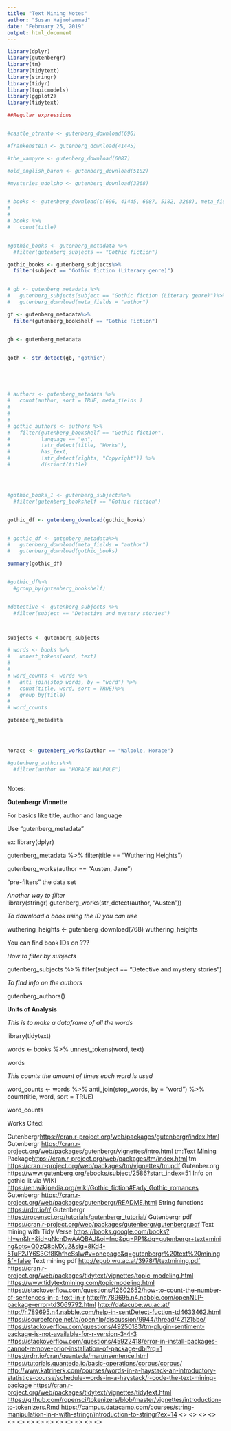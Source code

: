 ```yaml
---
title: "Text Mining Notes"
author: "Susan Hajmohammad"
date: "February 25, 2019"
output: html_document
---
```



```r

library(dplyr)
library(gutenbergr)
library(tm)
library(tidytext)
library(stringr)
library(tidyr)
library(topicmodels)
library(ggplot2)
library(tidytext)


```








 
```r

##Regular expressions


#castle_otranto <- gutenberg_download(696)

#frankenstein <- gutenberg_download(41445)

#the_vampyre <- gutenberg_download(6087)

#old_english_baron <- gutenberg_download(5182)

#mysteries_udolpho <- gutenberg_download(3268)


# books <- gutenberg_download(c(696, 41445, 6087, 5182, 3268), meta_fields = "title")
# 
# 
# books %>% 
#   count(title)


#gothic_books <- gutenberg_metadata %>%
  #filter(gutenberg_subjects == "Gothic fiction")


```
 
 
 
 
 
 
```r





gothic_books <- gutenberg_subjects%>%
  filter(subject == "Gothic fiction (Literary genre)")


# gb <- gutenberg_metadata %>%
#   gutenberg_subjects(subject == "Gothic fiction (Literary genre)")%>%
#   gutenberg_download(meta_fields = "author")

gf <- gutenberg_metadata%>%
  filter(gutenberg_bookshelf == "Gothic Fiction")


gb <- gutenberg_metadata


goth <- str_detect(gb, "gothic")





# authors <- gutenberg_metadata %>%
#   count(author, sort = TRUE, meta_fields )
#   
# 
# 
# gothic_authors <- authors %>%
#   filter(gutenberg_bookshelf == "Gothic fiction",
#          language == "en",
#          !str_detect(title, "Works"),
#          has_text,
#          !str_detect(rights, "Copyright")) %>%
#          distinct(title)




#gothic_books_1 <- gutenberg_subjects%>%
  #filter(gutenberg_bookshelf == "Gothic fiction")


gothic_df <- gutenberg_download(gothic_books)


# gothic_df <- gutenberg_metadata%>%
#   gutenberg_download(meta_fields = "author")
#   gutenberg_download(gothic_books)

summary(gothic_df)


#gothic_df%>% 
  #group_by(gutenberg_bookshelf)


#detective <- gutenberg_subjects %>%
  #filter(subject == "Detective and mystery stories")



subjects <- gutenberg_subjects


```


```r



# words <- books %>%
#   unnest_tokens(word, text)
# 
# 
# word_counts <- words %>%
#   anti_join(stop_words, by = "word") %>%
#   count(title, word, sort = TRUE)%>%
#   group_by(title)
# 
# word_counts


```



```r

gutenberg_metadata




horace <- gutenberg_works(author == "Walpole, Horace")

#gutenberg_authors%>%
  #filter(author == "HORACE WALPOLE")



```



Notes: 
  
  **Gutenbergr Vinnette** 
   
  For basics like title, author and language
    
  Use "gutenberg_metadata"
      
  ex: library(dplyr)

  gutenberg_metadata %>%
      filter(title == "Wuthering Heights")
    
  gutenberg_works(author == "Austen, Jane")
    
  "pre-filters" the data set 
      
      
*Another way to filter*      
      library(stringr)
gutenberg_works(str_detect(author, "Austen"))


*To download a book using the ID you can use*

  wuthering_heights <- gutenberg_download(768)
  wuthering_heights


You can find book IDs on ???


*How to filter by subjects*

gutenberg_subjects %>%
  filter(subject == "Detective and mystery stories")

  
*To find info on the authors* 

gutenberg_authors()



  
  **Units of Analysis**
  
 *This is to make a dataframe of all the words*
 
  library(tidytext)

words <- books %>%
  unnest_tokens(word, text)

words


*This counts the amount of times each word is used*

word_counts <- words %>%
  anti_join(stop_words, by = "word") %>%
  count(title, word, sort = TRUE)

word_counts




    










Works Cited:

Gutenbergr<https://cran.r-project.org/web/packages/gutenbergr/index.html>
Gutenbergr <https://cran.r-project.org/web/packages/gutenbergr/vignettes/intro.html>
tm:Text Mining Package<https://cran.r-project.org/web/packages/tm/index.html>
tm <https://cran.r-project.org/web/packages/tm/vignettes/tm.pdf>
Gutenber.org <https://www.gutenberg.org/ebooks/subject/2586?start_index=51>
Info on gothic lit via WIKI <https://en.wikipedia.org/wiki/Gothic_fiction#Early_Gothic_romances>
Gutenbergr <https://cran.r-project.org/web/packages/gutenbergr/README.html>
String functions <https://rdrr.io/r/>
Gutenbergr <https://ropensci.org/tutorials/gutenbergr_tutorial/>
Gutenbergr pdf <https://cran.r-project.org/web/packages/gutenbergr/gutenbergr.pdf>
Text mining with Tidy Verse <https://books.google.com/books?hl=en&lr=&id=qNcnDwAAQBAJ&oi=fnd&pg=PP1&dq=gutenbergr+text+mining&ots=Q0zQ8pMXu2&sig=8Kd4-5TuF2JY6S3Gf8KhfhcSsIw#v=onepage&q=gutenbergr%20text%20mining&f=false>
Text mining pdf <http://epub.wu.ac.at/3978/1/textmining.pdf>
<https://cran.r-project.org/web/packages/tidytext/vignettes/topic_modeling.html>
<https://www.tidytextmining.com/topicmodeling.html>
<https://stackoverflow.com/questions/12602652/how-to-count-the-number-of-sentences-in-a-text-in-r>
<http://r.789695.n4.nabble.com/openNLP-package-error-td3069792.html>
<http://datacube.wu.ac.at/>
<http://r.789695.n4.nabble.com/help-in-sentDetect-fuction-td4633462.html>
<https://sourceforge.net/p/opennlp/discussion/9944/thread/421215be/>
<https://stackoverflow.com/questions/49250183/tm-plugin-sentiment-package-is-not-available-for-r-version-3-4-3>
<https://stackoverflow.com/questions/45922418/error-in-install-packages-cannot-remove-prior-installation-of-package-dbi?rq=1>
<https://rdrr.io/cran/quanteda/man/nsentence.html>
<https://tutorials.quanteda.io/basic-operations/corpus/corpus/>
<http://www.katrinerk.com/courses/words-in-a-haystack-an-introductory-statistics-course/schedule-words-in-a-haystack/r-code-the-text-mining-package>
<https://cran.r-project.org/web/packages/tidytext/vignettes/tidytext.html>
<https://github.com/ropensci/tokenizers/blob/master/vignettes/introduction-to-tokenizers.Rmd>
<https://campus.datacamp.com/courses/string-manipulation-in-r-with-stringr/introduction-to-stringr?ex=14>
<>
<>
<>
<>
<>
<>
<>
<>
<>
<>
<>
<>
<>
<>

















